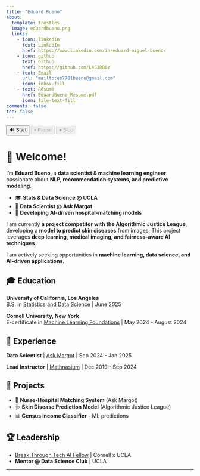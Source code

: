 ```yaml
---
title: "Eduard Bueno"
about:
  template: trestles
  image: eduardbueno.png
  links:
    - icon: linkedin
      text: LinkedIn
      href: https://www.linkedin.com/in/eduard-miguel-bueno/
    - icon: github
      text: Github
      href: https://github.com/L4S3RB0Y
    - text: Email
      url: "mailto:em7701bueno@gmail.com"
      icon: inbox-fill
    - text: Résumé
      href: EduardBueno_Resume.pdf
      icon: file-text-fill
comments: false
toc: false
---
```


<button id="startButton">🔊 Start</button>
<button id="pauseResumeButton" disabled>⏸ Pause</button>
<button id="stopButton" disabled>⏹ Stop</button>

# 👋 Welcome!  

I'm **Eduard Bueno**, a **data scientist & machine learning engineer** passionate about **NLP, recommendation systems, and predictive modeling**.  

- 🎓 **Stats & Data Science @ UCLA**  
- 💼 **Data Scientist @ Ask Margot**  
- 🚀 **Developing AI-driven hospital-matching models**  

I am currently **a project competitor with the Algorithmic Justice League**, developing a **model to predict skin diseases** from images. This project leverages **deep learning, medical imaging, and fairness-aware AI techniques**.

I am actively seeking opportunities in **machine learning, data science, and AI-driven applications**.  

## 🎓 Education  

**University of California, Los Angeles**  
B.S. in [Statistics and Data Science](https://statistics.ucla.edu/index.php/academics/undergraduate/statistics-major-worksheets/) \| June 2025  

**Cornell University, New York**  
E-certificate in [Machine Learning Foundations](Eduard Miguel Bueno ML Foundations Certificate.pdf) \| May 2024 - August 2024  

## 💼 Experience  

**Data Scientist** \| [Ask Margot](https://askmargot.com) \| Sep 2024 - Jan 2025  

**Lead Instructor** \| [Mathnasium](https://www.mathnasium.com) \| Dec 2019 - Sep 2024  

## 🚀 Projects  

- 🏥 **Nurse-Hospital Matching System** (Ask Margot)  
- 🩺 **Skin Disease Prediction Model** (Algorithmic Justice League)  
- 📊 **Census Income Classifier** - ML predictions  

## 🏆 Leadership  

- [Break Through Tech AI Fellow](https://www.breakthroughtech.org/programs/the-ai-program/) \| Cornell x UCLA  
- **Mentor @ Data Science Club** \| UCLA  

---

